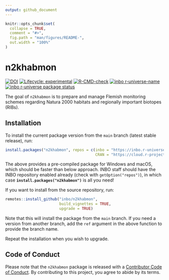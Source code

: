 ```yaml
---
output: github_document
---
```


<!-- README.md is generated from README.Rmd. Please edit that file -->

```r
knitr::opts_chunk$set(
  collapse = TRUE,
  comment = "#>",
  fig.path = "man/figures/README-",
  out.width = "100%"
)
```

# n2khabmon

<!-- badges: start -->
[![DOI](https://zenodo.org/badge/DOI/10.5281/zenodo.xxxxxxx.svg)](https://doi.org/10.5281/zenodo.xxxxxxx)
[![Lifecycle: experimental](https://img.shields.io/badge/lifecycle-experimental-orange.svg)](https://lifecycle.r-lib.org/articles/stages.html#experimental)
[![R-CMD-check](https://github.com/inbo/n2khabmon/workflows/R-CMD-check/badge.svg)](https://github.com/inbo/n2khabmon/actions?query=workflow%3AR-CMD-check)
[![inbo r-universe-name](https://inbo.r-universe.dev/badges/:name?color=c04384)](https://inbo.r-universe.dev)
[![inbo r-universe package status](https://inbo.r-universe.dev/badges/n2khabmon)](https://inbo.r-universe.dev)
<!-- badges: end -->

The goal of `n2khabmon` is to prepare and manage Flemish monitoring schemes regarding Natura 2000 habitats and regionally important biotopes (RIBs).

## Installation

To install the current package version from the `main` branch (latest stable release), run:

```r
install.packages("n2khabmon", repos = c(inbo = "https://inbo.r-universe.dev", 
                                        CRAN = "https://cloud.r-project.org"))
```

The above provides a pre-compiled package for Windows and macOS, which should be faster than below approach.
INBO staff should have the INBO repository enabled already (check with `getOption("repos")`), in which case **`install.packages("n2khabmon")`** is all you need!

If you want to install from the source repository, run:

```r
remotes::install_github("inbo/n2khabmon",
                        build_vignettes = TRUE,
                        upgrade = TRUE)
```

Note that this will install the package from the `main` branch.
If you need a version from another branch, add the `ref` argument in the above function to provide the branch name.

Repeat the installation when you wish to upgrade.

## Code of Conduct

Please note that the `n2khabmon` package is released with a [Contributor Code of Conduct](https://inbo.github.io/n2khabmon/CODE_OF_CONDUCT.html). By contributing to this project, you agree to abide by its terms.

